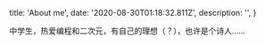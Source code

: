 
  title: 'About me',
  date: '2020-08-30T01:18:32.811Z',
  description: '',
}

中学生，热爱编程和二次元，有自己的理想（？），也许是个诗人……

